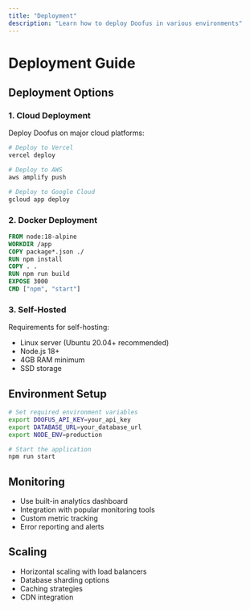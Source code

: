 ```yaml
---
title: "Deployment"
description: "Learn how to deploy Doofus in various environments"
---
```


# Deployment Guide

## Deployment Options

### 1. Cloud Deployment

Deploy Doofus on major cloud platforms:

```bash
# Deploy to Vercel
vercel deploy

# Deploy to AWS
aws amplify push

# Deploy to Google Cloud
gcloud app deploy
```

### 2. Docker Deployment

```dockerfile
FROM node:18-alpine
WORKDIR /app
COPY package*.json ./
RUN npm install
COPY . .
RUN npm run build
EXPOSE 3000
CMD ["npm", "start"]
```

### 3. Self-Hosted

Requirements for self-hosting:

- Linux server (Ubuntu 20.04+ recommended)
- Node.js 18+
- 4GB RAM minimum
- SSD storage

## Environment Setup

```bash
# Set required environment variables
export DOOFUS_API_KEY=your_api_key
export DATABASE_URL=your_database_url
export NODE_ENV=production

# Start the application
npm run start
```

## Monitoring

- Use built-in analytics dashboard
- Integration with popular monitoring tools
- Custom metric tracking
- Error reporting and alerts

## Scaling

- Horizontal scaling with load balancers
- Database sharding options
- Caching strategies
- CDN integration